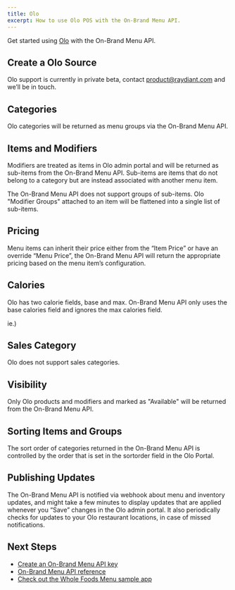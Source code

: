 ```yaml
---
title: Olo
excerpt: How to use Olo POS with the On-Brand Menu API.
---
```


Get started using [Olo](https://www.olo.com/) with the On-Brand Menu API.

## Create a Olo Source

Olo support is currently in private beta, contact [product@raydiant.com](mailto:product@raydiant.com) and we’ll be in touch.

## Categories

Olo categories will be returned as menu groups via the On-Brand Menu API. 

## Items and Modifiers

Modifiers are treated as items in Olo admin portal and will be returned as sub-items from the On-Brand Menu API. Sub-items are items that do not belong to a category but are instead associated with another menu item.

<Callout>The On-Brand Menu API does not support groups of sub-items. Olo "Modifier Groups" attached to an item will be flattened into a single list of sub-items.</Callout>

## Pricing
Menu items can inherit their price either from the “Item Price” or have an override “Menu Price”, the On-Brand Menu API will return the appropriate pricing based on the menu item’s configuration.

## Calories

Olo has two calorie fields, base and max. On-Brand Menu API only uses the base calories field and ignores the max calories field.  

ie.) 

## Sales Category

Olo does not support sales categories.

## Visibility

Only Olo products and modifiers and marked as "Available" will be returned from the On-Brand Menu API.

## Sorting Items and Groups

The sort order of categories returned in the On-Brand Menu API is controlled by the order that is set in the sortorder field in the Olo Portal.

## Publishing Updates

The On-Brand Menu API is notified via webhook about menu and inventory updates, and might take a few minutes to display updates that are applied whenever you “Save” changes in the Olo admin portal. It also periodically checks for updates to your Olo restaurant locations, in case of missed notifications.

## Next Steps

- [Create an On-Brand Menu API key](/docs/on-brand-menu-api/api-keys)
- [On-Brand Menu API reference](/docs/on-brand-menu-api/reference)
- [Check out the Whole Foods Menu sample app](/docs/get-started/sample-apps/whole-foods-menu)

